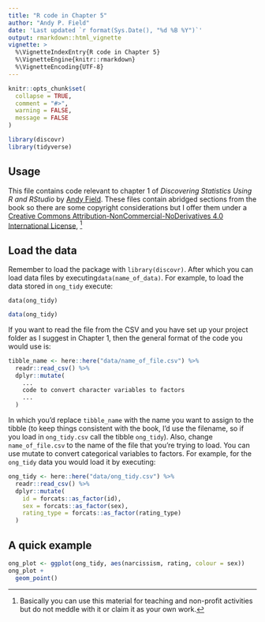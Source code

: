```yaml
---
title: "R code in Chapter 5"
author: "Andy P. Field"
date: 'Last updated `r format(Sys.Date(), "%d %B %Y")`'
output: rmarkdown::html_vignette
vignette: >
  %\VignetteIndexEntry{R code in Chapter 5}
  %\VignetteEngine{knitr::rmarkdown}
  %\VignetteEncoding{UTF-8}
---
```


```r
knitr::opts_chunk$set(
  collapse = TRUE,
  comment = "#>",
  warning = FALSE,
  message = FALSE
)
```

```r
library(discovr)
library(tidyverse)
```

## Usage

This file contains code relevant to chapter 1 of *Discovering Statistics Using R and RStudio* by [Andy Field](https://www.discoveringstatistics.com/). These files contain abridged sections from the book so there are some copyright considerations but I offer them under a [Creative Commons Attribution-NonCommercial-NoDerivatives 4.0 International License](http://creativecommons.org/licenses/by-nc-nd/4.0/), ^[Basically you can use this material for teaching and non-profit activities but do not meddle with it or claim it as your own work.]

## Load the data

Remember to load the package with `library(discovr)`. After which you can load data files by executing`data(name_of_data)`. For example, to load the data stored in `ong_tidy` execute:

`data(ong_tidy)`
```r
data(ong_tidy)
```

If you want to read the file from the CSV and you have set up your project folder as I suggest in Chapter 1, then the general format of the code you would use is:

```r

tibble_name <- here::here("data/name_of_file.csv") %>%
  readr::read_csv() %>%
  dplyr::mutate(
    ...
    code to convert character variables to factors
    ...
  )
```

In which you'd replace `tibble_name` with the name you want to assign to the tibble (to keep things consistent with the book, I'd use the filename, so if you load in `ong_tidy.csv` call the tibble `ong_tidy`). Also, change `name_of_file.csv` to the name of the file that you're trying to load. You can use mutate to convert categorical variables to factors. For example, for the `ong_tidy` data you would load it by executing:

```r
ong_tidy <- here::here("data/ong_tidy.csv") %>%
  readr::read_csv() %>%
  dplyr::mutate(
    id = forcats::as_factor(id),
    sex = forcats::as_factor(sex),
    rating_type = forcats::as_factor(rating_type)
  )
```

## A quick example

```r
ong_plot <- ggplot(ong_tidy, aes(narcissism, rating, colour = sex))
ong_plot + 
  geom_point()


```


